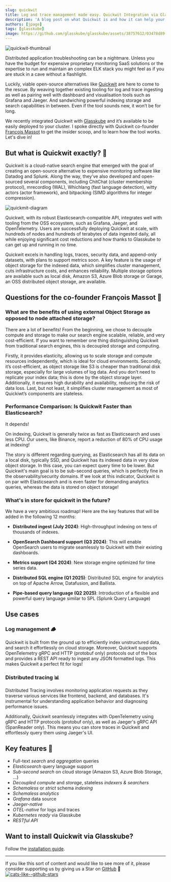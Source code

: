```yaml
---
slug: quickwit
title: Log and trace management made easy. Quickwit Integration via Glasskube
description: 'A blog post on what Quickwit is and how it can help your data search efforts'
authors: [jpage]
tags: [glasskube]
image: https://github.com/glasskube/glasskube/assets/38757612/03478d89-1d11-4263-93ca-f80d1607cef9
---
```



![quickwit-thumbnail](https://github.com/glasskube/glasskube/assets/38757612/03478d89-1d11-4263-93ca-f80d1607cef9)

Distributed application troubleshooting can be a nightmare. Unless you have the budget for expensive proprietary monitoring SaaS solutions or the expertise to run and maintain an complex ELK stack you might feel as if you are stuck in a cave without a flashlight.

<!-- truncate -->

Luckily, viable open-source alternatives like [Quickwit](https://quickwit.io/) are here to come to the rescue. By weaving together existing tooling for log and trace ingesting as well as pairing well with dashboard and visualisation tools such as Grafana and Jaeger. And sandwiching powerful indexing storage and search capabilities in between. Even if the tool sounds new, it won’t be for long.

We recently integrated Quickwit with [Glasskube](https://github.com/glasskube/glasskube) and it’s available to be easily deployed to your cluster. I spoke directly with Quickwit co-founder [François Massot](https://www.linkedin.com/in/fran%C3%A7ois-massot-473006b/) to get the insider scoop, and to learn how the tool works. Let's dive in!

## But what is Quickwit exactly? 🤷

Quickwit is a cloud-native search engine that emerged with the goal of creating an open-source alternative to expensive monitoring software like Datadog and Splunk. Along the way, they’ve also developed and open-sourced several components, including ChitChat (cluster membership protocol), mrecordlog (WAL), Whichlang (fast language detection), witty actors (actor framework), and bitpacking (SIMD algorithms for integer compression).

![quickmit-diagram](https://dev-to-uploads.s3.amazonaws.com/uploads/articles/154x37vzjunqayriczlx.png)

Quickwit, with its robust Elasticsearch-compatible API, integrates well with tooling from the OSS ecosystem, such as Grafana, Jaeger, and OpenTelemetry. Users are successfully deploying Quickwit at scale, with hundreds of nodes and hundreds of terabytes of data ingested daily, all while enjoying significant cost reductions and how thanks to Glasskube to can get up and running in no time.

Quickwit excels in handling logs, traces, security data, and append-only datasets, with plans to support metrics soon. A key feature is the usage of object storage for the indexed data, which simplifies cluster management, cuts infrastructure costs, and enhances reliability. Multiple storage options are available such as local disk, Amazon S3, Azure Blob storage or Garage, an OSS distributed object storage, are available.

## Questions for the co-founder François Massot 🙋

### What are the benefits of using external Object Storage as opposed to node attached storage?

There are a lot of benefits! From the beginning, we chose to decouple compute and storage to make our search engine scalable, reliable, and very cost-efficient. If you want to remember one thing distinguishing Quickwit from traditional search engines, this is decoupled storage and computing.

Firstly, it provides elasticity, allowing us to scale storage and compute resources independently, which is ideal for cloud environments. Secondly, it’s cost-efficient, as object storage like S3 is cheaper than traditional disk storage, especially for large volumes of log data. And you don’t need to replicate your index data; this is done by the object storage layer. Additionally, it ensures high durability and availability, reducing the risk of data loss. Last, but not least, it simplifies cluster management as most of Quickiwt’s components are stateless.

### Performance Comparison: Is Quickwit Faster than Elasticsearch?

It depends!

On indexing, Quickwit is generally twice as fast as Elasticsearch and uses less CPU. Our users, like Binance, report a reduction of 80% of CPU usage at indexing!

The story is different regarding querying, as Elasticsearch has all its data on a local disk, typically SSD, and Quickwit has its indexed data in very slow object storage. In this case, you can expect query time to be lower. But Quickwit's main goal is to be sub-second queries, which is perfectly fine in the observability/security domains. If we look at this indicator, Quickwit is on par with Elasticsearch and is even faster for demanding analytics queries, whereas the data is stored on object storage!

### What's in store for quickwit in the future?

We have a very ambitious roadmap! Here are the key features that will be added in the following 12 months:

- **Distributed ingest (July 2024)**: High-throughput indexing on tens of thousands of indexes.

- **OpenSearch Dashboard support (Q3 2024)**: This will enable OpenSearch users to migrate seamlessly to Quickwit with their existing dashboards.

- **Metrics support (Q4 2024)**: New storage engine optimized for time series data.

- **Distributed SQL engine (Q1 2025)**: Distributed SQL engine for analytics on top of Apache Arrow, Datafusion, and Ballista.

- **Pipe-based query language (Q2 2025)**: Introduction of a flexible and powerful query language similar to SPL (Splunk Query Language)

## Use cases

### Log management 🪵

Quickwit is built from the ground up to efficiently index unstructured data, and search it effortlessly on cloud storage. Moreover, Quickwit supports OpenTelemetry gRPC and HTTP (protobuf only) protocols out of the box and provides a REST API ready to ingest any JSON formatted logs. This makes Quickwit a perfect fit for logs!

### Distributed tracing 📊

Distributed Tracing involves monitoring application requests as they traverse various services like frontend, backend, and databases. It's instrumental for understanding application behavior and diagnosing performance issues.

Additionally, Quickwit seamlessly integrates with OpenTelemetry using gRPC and HTTP protocols (protobuf only), as well as Jaeger's gRPC API (SpanReader only). This means you can store traces in Quickwit and effortlessly query them using Jaeger's UI.

## Key features 🔑

- Full-text _search_ and _aggregation_ queries
- _Elasticsearch_ query language support
- _Sub-second search_ on cloud storage (Amazon S3, Azure Blob Storage, …)
- _Decoupled compute_ and _storage_, stateless _indexers & searchers_
- _Schemaless_ or _strict_ schema _indexing_
- _Schemaless analytics_
- _Grafana_ data source
- _Jaeger-native_
- _OTEL-native_ for logs and traces
- _Kubernetes ready_ via Glasskube
- _RESTful API_

## Want to install Quickwit via Glasskube?

Follow the [installation guide](/products/package-manager/guides/quickwit/).

---

If you like this sort of content and would like to see more of it, please consider supporting us by giving us a Star on [GitHub](https://github.com/glasskube/glasskube) 🙏
[![cats-like--github-stars](https://github.com/glasskube/glasskube/assets/38757612/05a03edf-7d6a-48fd-9b24-598abcfd1e9a)](https://github.com/glasskube/glasskube)

<div style={{display: 'flex', justifyContent: 'right'}}>
  <CustomGitHubButton href="https://github.com/glasskube/glasskube" />
</div>

